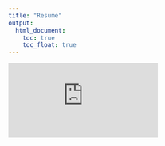 ```yaml
---
title: "Resume"
output: 
  html_document:
    toc: true
    toc_float: true
---
```


<embed src="https://philipkim1.github.io/PhilipKim_CV.pdf" type="application/pdf" />

